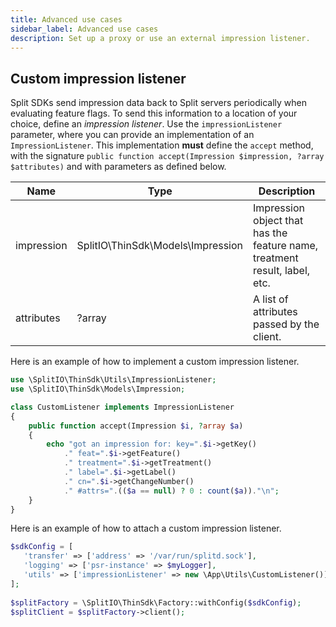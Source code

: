 ```yaml
---
title: Advanced use cases
sidebar_label: Advanced use cases
description: Set up a proxy or use an external impression listener.
---
```


## Custom impression listener

Split SDKs send impression data back to Split servers periodically when evaluating feature flags. To send this information to a location of your choice, define an *impression listener*. Use the `impressionListener` parameter, where you can provide an implementation of an `ImpressionListener`. This implementation **must** define the `accept` method, with the signature `public function accept(Impression $impression, ?array $attributes)` and with parameters as defined below.

| **Name** | **Type** | **Description** |
| --- | --- | --- | 
| impression | SplitIO\ThinSdk\Models\Impression | Impression object that has the feature name, treatment result, label, etc. |
| attributes | ?array | A list of attributes passed by the client. |

Here is an example of how to implement a custom impression listener.

```php title="PHP"
use \SplitIO\ThinSdk\Utils\ImpressionListener;
use \SplitIO\ThinSdk\Models\Impression;

class CustomListener implements ImpressionListener
{
    public function accept(Impression $i, ?array $a)
    {
        echo "got an impression for: key=".$i->getKey()
            ." feat=".$i->getFeature()
            ." treatment=".$i->getTreatment()
            ." label=".$i->getLabel()
            ." cn=".$i->getChangeNumber()
            ." #attrs=".(($a == null) ? 0 : count($a))."\n";
    }
}
```

Here is an example of how to attach a custom impression listener.

```php title="PHP"
$sdkConfig = [
   'transfer' => ['address' => '/var/run/splitd.sock'],
   'logging' => ['psr-instance' => $myLogger],
   'utils' => ['impressionListener' => new \App\Utils\CustomListener()], # <-- custom listener
];
 
$splitFactory = \SplitIO\ThinSdk\Factory::withConfig($sdkConfig);
$splitClient = $splitFactory->client();
```